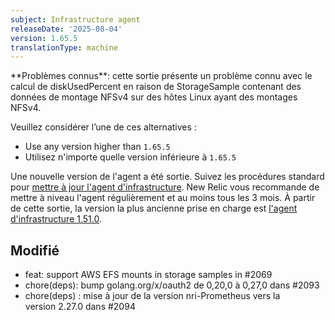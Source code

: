 ```yaml
---
subject: Infrastructure agent
releaseDate: '2025-08-04'
version: 1.65.5
translationType: machine
---
```


<Callout variant="caution">
  **Problèmes connus**: cette sortie présente un problème connu avec le calcul de diskUsedPercent en raison de StorageSample contenant des données de montage NFSv4 sur des hôtes Linux ayant des montages NFSv4.
</Callout>

Veuillez considérer l’une de ces alternatives :

* Use any version higher than `1.65.5`
* Utilisez n&apos;importe quelle version inférieure à `1.65.5`

Une nouvelle version de l&apos;agent a été sortie. Suivez les procédures standard pour [mettre à jour l&apos;agent d&apos;infrastructure](https://docs.newrelic.com/docs/infrastructure/install-configure-manage-infrastructure/update-or-uninstall/update-infrastructure-agent). New Relic vous recommande de mettre à niveau l&apos;agent régulièrement et au moins tous les 3 mois. À partir de cette sortie, la version la plus ancienne prise en charge est [l&apos;agent d&apos;infrastructure 1.51.0](https://docs.newrelic.com/docs/release-notes/infrastructure-release-notes/infrastructure-agent-release-notes/new-relic-infrastructure-agent-1510/).

## Modifié

* feat: support AWS EFS mounts in storage samples in #2069
* chore(deps): bump golang.org/x/oauth2 de 0,20,0 à 0,27,0 dans #2093
* chore(deps) : mise à jour de la version nri-Prometheus vers la version 2.27.0 dans #2094